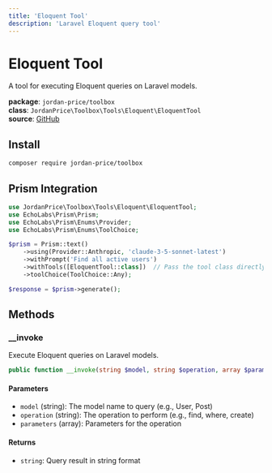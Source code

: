 ```yaml
---
title: 'Eloquent Tool'
description: 'Laravel Eloquent query tool'
---
```


# Eloquent Tool

A tool for executing Eloquent queries on Laravel models.

**package**: `jordan-price/toolbox`  
**class**: `JordanPrice\Toolbox\Tools\Eloquent\EloquentTool`  
**source**: [GitHub](https://github.com/jordan-price/toolbox/blob/main/src/Tools/Eloquent/EloquentTool.php)  

## Install

```bash
composer require jordan-price/toolbox
```

## Prism Integration

```php
use JordanPrice\Toolbox\Tools\Eloquent\EloquentTool;
use EchoLabs\Prism\Prism;
use EchoLabs\Prism\Enums\Provider;
use EchoLabs\Prism\Enums\ToolChoice;

$prism = Prism::text()
    ->using(Provider::Anthropic, 'claude-3-5-sonnet-latest')
    ->withPrompt('Find all active users')
    ->withTools([EloquentTool::class])  // Pass the tool class directly
    ->toolChoice(ToolChoice::Any);

$response = $prism->generate();
```

## Methods

### __invoke

Execute Eloquent queries on Laravel models.

```php
public function __invoke(string $model, string $operation, array $parameters = []): string
```

#### Parameters
- `model` (string): The model name to query (e.g., User, Post)
- `operation` (string): The operation to perform (e.g., find, where, create)
- `parameters` (array): Parameters for the operation

#### Returns
- `string`: Query result in string format
